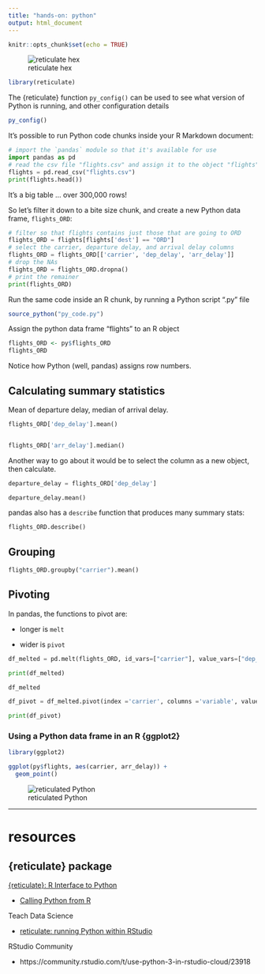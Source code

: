 ```yaml
---
title: "hands-on: python"
output: html_document
---
```


```r
knitr::opts_chunk$set(echo = TRUE)
```


![reticulate hex](../img/reticulate-735.jpg)



```r
library(reticulate)

```


The {reticulate} function `py_config()` can be used to see what version of Python is running, and other configuration details

```r
py_config()

```


It's possible to run Python code chunks inside your R Markdown document:

```python
# import the `pandas` module so that it's available for use
import pandas as pd
# read the csv file "flights.csv" and assign it to the object "flights"
flights = pd.read_csv("flights.csv")
print(flights.head())

```

It's a big table ... over 300,000 rows!


So let's filter it down to a bite size chunk, and create a new Python data frame, `flights_ORD`:

```python

# filter so that flights contains just those that are going to ORD
flights_ORD = flights[flights['dest'] == "ORD"]
# select the carrier, departure delay, and arrival delay columns
flights_ORD = flights_ORD[['carrier', 'dep_delay', 'arr_delay']]
# drop the NAs
flights_ORD = flights_ORD.dropna()
# print the remainer
print(flights_ORD)

```


Run the same code inside an R chunk, by running a Python script ".py" file

```r

source_python("py_code.py")

```

Assign the python data frame "flights" to an R object

```r

flights_ORD <- py$flights_ORD
flights_ORD
```


Notice how Python (well, pandas) assigns row numbers.





## Calculating summary statistics

Mean of departure delay, median of arrival delay.



```python

flights_ORD['dep_delay'].mean()


flights_ORD['arr_delay'].median()

```


Another way to go about it would be to select the column as a new object, then calculate.

```python

departure_delay = flights_ORD['dep_delay']

departure_delay.mean()

```


pandas also has a `describe` function that produces many summary stats:

```python

flights_ORD.describe()

```


## Grouping

```python

flights_ORD.groupby("carrier").mean()

```




## Pivoting

In pandas, the functions to pivot are:

* longer is `melt`

* wider is `pivot`



```python

df_melted = pd.melt(flights_ORD, id_vars=["carrier"], value_vars=["dep_delay", "arr_delay"], value_name="delay.time")

print(df_melted)

```

































```python

df_melted

df_pivot = df_melted.pivot(index ='carrier', columns ='variable', values ='delay.time')

print(df_pivot)


```





### Using a Python data frame in an R {ggplot2} 

```r

library(ggplot2)

ggplot(py$flights, aes(carrier, arr_delay)) +
  geom_point()

```



![reticulated Python](../img/reticulated_python.png)

---

# resources

## {reticulate} package

[{reticulate}: R Interface to Python](https://rstudio.github.io/reticulate/)

* [Calling Python from R](https://rstudio.github.io/reticulate/articles/calling_python.html)

Teach Data Science

* [reticulate: running Python within RStudio](https://teachdatascience.com/reticulate/)

RStudio Community

* https://community.rstudio.com/t/use-python-3-in-rstudio-cloud/23918


